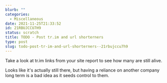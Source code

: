 ```yaml
---
blurb: ""
categories:
  - Miscellaneous
date: 2021-11-25T21:33:52
id: 21RBUJCCU7H9
status: scratch
title: TODO - Post tr.im and url shorterners
type: post
slug: todo-post-tr-im-and-url-shorterners--21rbujccu7h9
---
```


Take a look at tr.im links from your site report to see how many are still alive. 

Looks like it's actually still there, but having a reliance on another company long term is a bad idea as it seeds control to them. 

